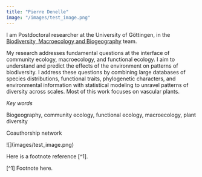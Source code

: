 ```yaml
---
title: "Pierre Denelle"
image: "/images/test_image.png"
---
```


I am Postdoctoral researcher at the University of Göttingen, in the [Biodiversity, Macroecology and Biogeography](https://www.uni-goettingen.de/en/128741.html) team.

My research addresses fundamental questions at the interface of community ecology, macroecology, and functional ecology. I aim to understand and predict the effects of the environment on patterns of biodiversity. I address these questions by combining large databases of species distributions, functional traits, phylogenetic characters, and environmental information with statistical modeling to unravel patterns of diversity across scales. Most of this work focuses on vascular plants.

*Key words*

Biogeography, community ecology, functional ecology, macroecology, plant diversity

Coauthorship network

\![\](images/test_image.png)

Here is a footnote reference \[\^1\].

\[\^1\] Footnote here.
